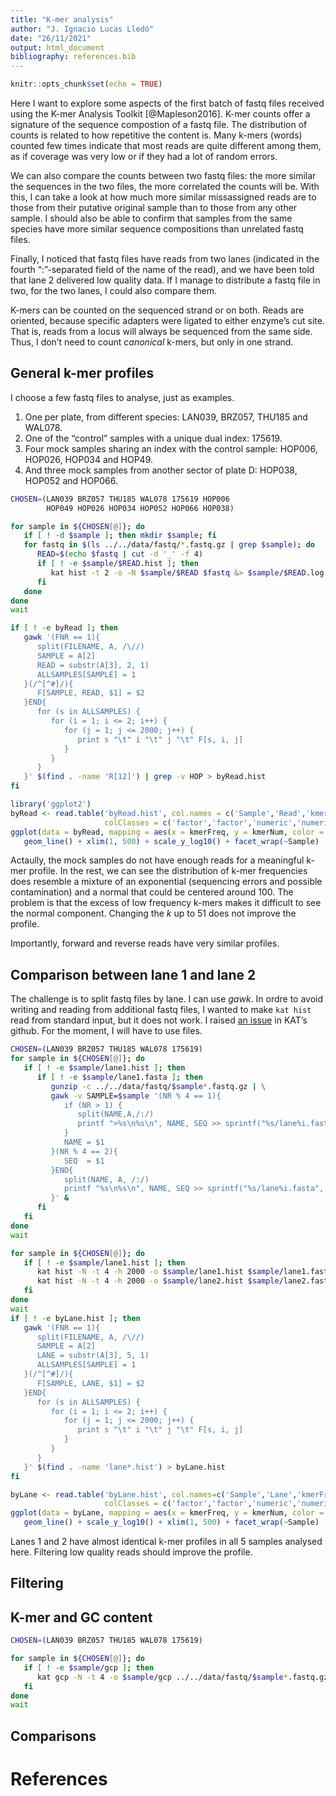 ```yaml
---
title: "K-mer analysis"
author: "J. Ignacio Lucas Lledó"
date: "26/11/2021"
output: html_document
bibliography: references.bib
---
```


```r
knitr::opts_chunk$set(echo = TRUE)
```

Here I want to explore some aspects of the first batch of fastq files received
using the K-mer Analysis Toolkit [@Mapleson2016]. K-mer counts offer a signature
of the sequence compostion of a fastq file. The distribution of counts is related
to how repetitive the content is. Many k-mers (words) counted few times indicate
that most reads are quite different among them, as if coverage was very low or
if they had a lot of random errors.

We can also compare the counts between two fastq files: the more similar the
sequences in the two files, the more correlated the counts will be. With this,
I can take a look at how much more similar missassigned reads are to those from
their putative original sample than to those from any other sample. I should
also be able to confirm that samples from the same species have more similar
sequence compositions than unrelated fastq files.

Finally, I noticed that fastq files have reads from two lanes (indicated in
the fourth ":"-separated field of the name of the read), and we have been
told that lane 2 delivered low quality data. If I manage to distribute a fastq
file in two, for the two lanes, I could also compare them.

K-mers can be counted on the sequenced strand or on both. Reads are oriented,
because specific adapters were ligated to either enzyme's cut site. That is,
reads from a locus will always be sequenced from the same side. Thus, I don't
need to count *canonical* k-mers, but only in one strand.

## General k-mer profiles

I choose a few fastq files to analyse, just as examples.

1. One per plate, from different species: LAN039, BRZ057, THU185 and WAL078.
2. One of the "control" samples with a unique dual index: 175619.
3. Four mock samples sharing an index with the control sample: HOP006, HOP026,
HOP034 and HOP49.
4. And three mock samples from another sector of plate D: HOP038, HOP052 and HOP066.

```bash
CHOSEN=(LAN039 BRZ057 THU185 WAL078 175619 HOP006
        HOP049 HOP026 HOP034 HOP052 HOP066 HOP038)

for sample in ${CHOSEN[@]}; do
   if [ ! -d $sample ]; then mkdir $sample; fi
   for fastq in $(ls ../../data/fastq/*.fastq.gz | grep $sample); do
      READ=$(echo $fastq | cut -d '_' -f 4)
      if [ ! -e $sample/$READ.hist ]; then
         kat hist -t 2 -o -N $sample/$READ $fastq &> $sample/$READ.log &
      fi
   done
done
wait

if [ ! -e byRead ]; then
   gawk '(FNR == 1){
      split(FILENAME, A, /\//)
      SAMPLE = A[2]
      READ = substr(A[3], 2, 1)
      ALLSAMPLES[SAMPLE] = 1
   }(/^[^#]/){
      F[SAMPLE, READ, $1] = $2
   }END{
      for (s in ALLSAMPLES) {
         for (i = 1; i <= 2; i++) {
            for (j = 1; j <= 2000; j++) {
               print s "\t" i "\t" j "\t" F[s, i, j]
            }
         }
      }
   }' $(find . -name 'R[12]') | grep -v HOP > byRead.hist
fi
```

```r
library('ggplot2')
byRead <- read.table('byRead.hist', col.names = c('Sample','Read','kmerFreq','kmerNum'),
                     colClasses = c('factor','factor','numeric','numeric'))
ggplot(data = byRead, mapping = aes(x = kmerFreq, y = kmerNum, color = Read)) +
   geom_line() + xlim(1, 500) + scale_y_log10() + facet_wrap(~Sample)
```

Actaully, the mock samples do not have enough reads for a meaningful k-mer profile.
In the rest, we can see the distribution of k-mer frequencies does resemble a mixture
of an exponential (sequencing errors and possible contamination) and a normal that
could be centered around 100. The problem is that the excess of low frequency k-mers
makes it difficult to see the normal component. Changing the *k* up to 51 does not
improve the profile.

Importantly, forward and reverse reads have very similar profiles.

## Comparison between lane 1 and lane 2

The challenge is to split fastq files by lane. I can use *gawk*. In
ordre to avoid writing and reading from additional fastq files, I wanted
to make `kat hist` read from standard input, but it does not work.
I raised [an issue](https://github.com/TGAC/KAT/issues/163) in KAT's
github. For the moment, I will have to use files.

```bash
CHOSEN=(LAN039 BRZ057 THU185 WAL078 175619)
for sample in ${CHOSEN[@]}; do
   if [ ! -e $sample/lane1.hist ]; then
      if [ ! -e $sample/lane1.fasta ]; then
         gunzip -c ../../data/fastq/$sample*.fastq.gz | \
         gawk -v SAMPLE=$sample '(NR % 4 == 1){
            if (NR > 1) {
               split(NAME,A,/:/)
               printf ">%s\n%s\n", NAME, SEQ >> sprintf("%s/lane%i.fasta", SAMPLE, A[4])
            }
            NAME = $1
         }(NR % 4 == 2){
            SEQ  = $1
         }END{
            split(NAME, A, /:/)
            printf "%s\n%s\n", NAME, SEQ >> sprintf("%s/lane%i.fasta", SAMPLE, A[4])
         }' &
      fi
   fi
done
wait

for sample in ${CHOSEN[@]}; do
   if [ ! -e $sample/lane1.hist ]; then
      kat hist -N -t 4 -h 2000 -o $sample/lane1.hist $sample/lane1.fasta &> $sample/lane1.log &
      kat hist -N -t 4 -h 2000 -o $sample/lane2.hist $sample/lane2.fasta &> $sample/lane2.log &
   fi
done
wait
if [ ! -e byLane.hist ]; then
   gawk '(FNR == 1){
      split(FILENAME, A, /\//)
      SAMPLE = A[2]
      LANE = substr(A[3], 5, 1)
      ALLSAMPLES[SAMPLE] = 1
   }(/^[^#]/){
      F[SAMPLE, LANE, $1] = $2
   }END{
      for (s in ALLSAMPLES) {
         for (i = 1; i <= 2; i++) {
            for (j = 1; j <= 2000; j++) {
               print s "\t" i "\t" j "\t" F[s, i, j]
            }
         }
      }
   }' $(find . -name 'lane*.hist') > byLane.hist
fi
```

```r
byLane <- read.table('byLane.hist', col.names=c('Sample','Lane','kmerFreq','kmerNum'),
                     colClasses = c('factor','factor','numeric','numeric'))
ggplot(data = byLane, mapping = aes(x = kmerFreq, y = kmerNum, color = Lane)) +
   geom_line() + scale_y_log10() + xlim(1, 500) + facet_wrap(~Sample)
```

Lanes 1 and 2 have almost identical k-mer profiles in all 5 samples
analysed here. Filtering low quality reads should improve the profile.

## Filtering

## K-mer and GC content

```bash
CHOSEN=(LAN039 BRZ057 THU185 WAL078 175619)

for sample in ${CHOSEN[@]}; do
   if [ ! -e $sample/gcp ]; then
      kat gcp -N -t 4 -o $sample/gcp ../../data/fastq/$sample*.fastq.gz &> $sample/gcp.log &
   fi
done
wait
```

## Comparisons

# References